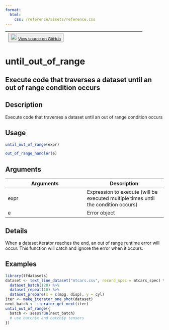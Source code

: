 ```yaml
---
format:
  html:
    css: /reference/assets/reference.css
---
```


| <button class="button"> ![](/reference/assets/GitHub-Mark-32px.png){width="20"} [View source on GitHub](https://github.com/rstudio/tfdatasets//blob/main/R/dataset_iterators.R#L146) </button> |
|:------------------------------:|:--------------------------------------:|

# until_out_of_range

## Execute code that traverses a dataset until an out of range condition occurs

## Description
Execute code that traverses a dataset until an out of range condition occurs 


## Usage
```r
until_out_of_range(expr) 

out_of_range_handler(e) 
```

## Arguments
|Arguments|Description|
|---|---|
| expr | Expression to execute (will be executed multiple times until the condition occurs) |
| e | Error object |

## Details
When a dataset iterator reaches the end, an out of range runtime error will occur. This function will catch and ignore the error when it occurs. 




## Examples
```r
library(tfdatasets) 
dataset <- text_line_dataset("mtcars.csv", record_spec = mtcars_spec) %>% 
  dataset_batch(128) %>% 
  dataset_repeat(10) %>% 
  dataset_prepare(x = c(mpg, disp), y = cyl) 
iter <- make_iterator_one_shot(dataset) 
next_batch <- iterator_get_next(iter) 
until_out_of_range({ 
  batch <- sess$run(next_batch) 
  # use batch$x and batch$y tensors 
}) 
```


